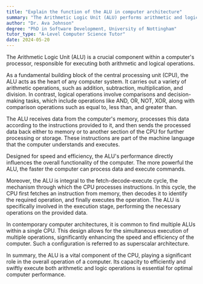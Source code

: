 ```yaml
---
title: "Explain the function of the ALU in computer architecture"
summary: "The Arithmetic Logic Unit (ALU) performs arithmetic and logical operations within a computer's processor."
author: "Dr. Ava Johnson"
degree: "PhD in Software Development, University of Nottingham"
tutor_type: "A-Level Computer Science Tutor"
date: 2024-05-20
---
```


The Arithmetic Logic Unit (ALU) is a crucial component within a computer's processor, responsible for executing both arithmetic and logical operations.

As a fundamental building block of the central processing unit (CPU), the ALU acts as the heart of any computer system. It carries out a variety of arithmetic operations, such as addition, subtraction, multiplication, and division. In contrast, logical operations involve comparisons and decision-making tasks, which include operations like AND, OR, NOT, XOR, along with comparison operations such as equal to, less than, and greater than.

The ALU receives data from the computer's memory, processes this data according to the instructions provided to it, and then sends the processed data back either to memory or to another section of the CPU for further processing or storage. These instructions are part of the machine language that the computer understands and executes.

Designed for speed and efficiency, the ALU's performance directly influences the overall functionality of the computer. The more powerful the ALU, the faster the computer can process data and execute commands.

Moreover, the ALU is integral to the fetch-decode-execute cycle, the mechanism through which the CPU processes instructions. In this cycle, the CPU first fetches an instruction from memory, then decodes it to identify the required operation, and finally executes the operation. The ALU is specifically involved in the execution stage, performing the necessary operations on the provided data.

In contemporary computer architectures, it is common to find multiple ALUs within a single CPU. This design allows for the simultaneous execution of multiple operations, significantly enhancing the speed and efficiency of the computer. Such a configuration is referred to as superscalar architecture.

In summary, the ALU is a vital component of the CPU, playing a significant role in the overall operation of a computer. Its capacity to efficiently and swiftly execute both arithmetic and logic operations is essential for optimal computer performance.
    